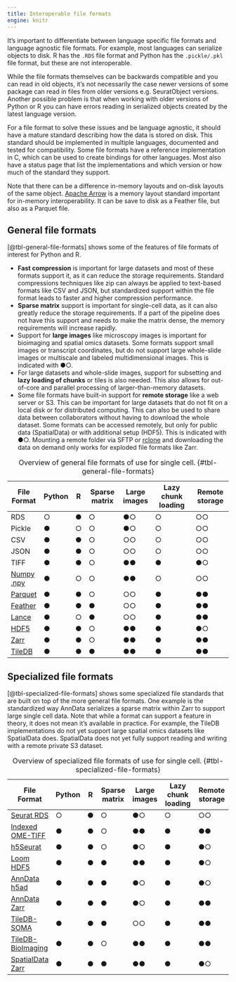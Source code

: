 ```yaml
---
title: Interoperable file formats
engine: knitr
---
```


It's important to differentiate between language specific file formats and language agnostic file formats. For example, most languages can serialize objects to disk. R has the `.RDS` file format and Python has the `.pickle/.pkl` file format, but these are not interoperable.

While the file formats themselves can be backwards compatible and you can read in old objects, it's not necessarily the case newer versions of some package can read in files from older versions e.g. SeuratObject versions. Another possible problem is that when working with older versions of Python or R you can have errors reading in serialized objects created by the latest language version.

For a file format to solve these issues and be language agnostic, it should have a mature standard describing how the data is stored on disk. This standard should be implemented in multiple languages, documented and tested for compatibility. Some file formats have a reference implementation in C, which can be used to create bindings for other languages. Most also have a status page that list the implementations and which version or how much of the standard they support.

Note that there can be a difference in-memory layouts and on-disk layouts of the same object. [Apache Arrow](https://arrow.apache.org/docs/index.html) is a memory layout standard important for in-memory interoperability. It can be save to disk as a Feather file, but also as a Parquet file.

## General file formats

[@tbl-general-file-formats] shows some of the features of file formats of interest for Python and R.

- **Fast compression** is important for large datasets and most of these formats support it, as it can reduce the storage requirements. Standard compressions techniques like zip can always be applied to text-based formats like CSV and JSON, but standardized support within the file format leads to faster and higher compression performance.
- **Sparse matrix** support is important for single-cell data, as it can also greatly reduce the storage requirements. If a part of the pipeline does not have this support and needs to make the matrix dense, the memory requirements will increase rapidly. 
- Support for **large images** like microscopy images is important for bioimaging and spatial omics datasets. Some formats support small images or transcript coordinates, but do not support large whole-slide images or multiscale and labeled multidimensional images. This is indicated with ●○.
- For large datasets and whole-slide images, support for subsetting and **lazy loading of chunks** or tiles is also needed. This also allows for out-of-core and parallel processing of larger-than-memory datasets.
- Some file formats have built-in support for **remote storage** like a web server or S3. This can be important for large datasets that do not fit on a local disk or for distributed computing. This can also be used to share data between collaborators without having to download the whole dataset. Some formats can be accessed remotely, but only for public data (SpatialData) or with additional setup (HDF5). This is indicated with ●○. Mounting a remote folder via SFTP or [rclone](https://rclone.org) and downloading the data on demand only works for exploded file formats like Zarr.

| File Format | Python | R | Sparse matrix | Large images | Lazy chunk loading | Remote storage |
|-------------|--------|---|---------------|-------------|--------------------|----------------|
| RDS         | ○     | ●|    ○       | ●○          | ○                      | ○○ |
| Pickle      | ●     | ○|    ○       | ●○          | ○                      | ○○ |
| CSV         | ●     | ●|    ○       | ○○          | ○                      | ○○ |
| JSON        | ●     | ●|    ○       | ○○          | ○                      | ○○ |
| TIFF        | ●     | ●|    ○       | ●●          | ●                      | ●○ |
| [Numpy .npy](https://numpy.org/doc/stable/reference/generated/numpy.lib.format.html#module-numpy.lib.format) | ●                | ○ |  ○    | ●●          | ○                      | ○○ |
| [Parquet](https://parquet.apache.org/) | ● | ● | ○ | ○○ | ● | ●● |
| [Feather](https://arrow.apache.org/docs/python/feather.html) | ● | ● | ● | ○○ | ● | ●● |
| [Lance](https://github.com/lancedb/lance) | ● | ○ | ● | ○○ | ● | ●●
| [HDF5](https://www.hdfgroup.org/) | ● | ● | ○ | ●● | ● | ●○ |
| [Zarr](https://zarr.readthedocs.io/en/stable/) | ● | ● | ○ | ●● | ● | ●● |
| [TileDB](https://tiledb.io/) | ● | ● | ● | ●● | ● | ●● |

: Overview of general file formats of use for single cell. {#tbl-general-file-formats}

## Specialized file formats

[@tbl-specialized-file-formats] shows some specialized file standards that are built on top of the more general file formats. One example is the standardized way AnnData serializes a sparse matrix within Zarr to support large single cell data. 
Note that while a format can support a feature in theory, it does not mean it's available in practice. For example, the TileDB implementations do not yet support large spatial omics datasets like SpatialData does. SpatialData does not yet fully support reading and writing with a remote private S3 dataset. 

| File Format | Python | R | Sparse matrix | Large images | Lazy chunk loading | Remote storage |
|-------------|--------|---|---------------|-------------|--------------------|----------------|
| [Seurat RDS](https://satijalab.org/seurat/) | ○ | ● | ○ | ●○ | ○ | ○○
| [Indexed OME-TIFF](http://viv.gehlenborglab.org/#data-preparation) | ● | ● | ○ | ●● | ● | ●● |
| [h5Seurat](https://mojaveazure.github.io/seurat-disk/index.html) | ● | ● | ○ | ●○ | ● | ●○ |
| [Loom HDF5](https://loompy.org/) | ● | ● | ● | ●● | ● | ●○ |
| [AnnData h5ad](https://anndata.readthedocs.io/en/latest/anndata.zarr.html) | ● | ● | ● | ●○ | ● | ●○ |
| [AnnData Zarr](https://anndata.readthedocs.io/en/latest/anndata.zarr.html) | ● | ● | ● | ●○ | ● | ●● |
| [TileDB-SOMA](https://tiledb.com/open-source/life-sciences) | ● | ● | ● | ○○ | ● | ●● |
| [TileDB-BioImaging](https://tiledb.com/open-source/life-sciences) | ● | ● | ○ | ●● | ● | ●● |
| [SpatialData Zarr](https://spatialdata.scverse.org/en/stable/) | ● | ● | ● | ●● | ● | ●○ |

: Overview of specialized file formats of use for single cell. {#tbl-specialized-file-formats}